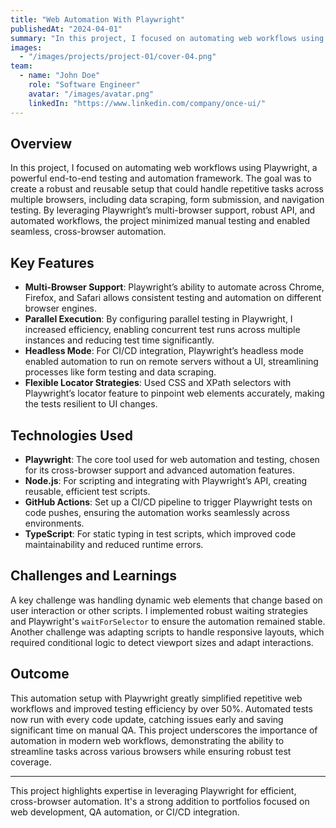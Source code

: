 ```yaml
---
title: "Web Automation With Playwright"
publishedAt: "2024-04-01"
summary: "In this project, I focused on automating web workflows using Playwright, a powerful end-to-end testing and automation framework."
images:
  - "/images/projects/project-01/cover-04.png"
team:
  - name: "John Doe"
    role: "Software Engineer"
    avatar: "/images/avatar.png"
    linkedIn: "https://www.linkedin.com/company/once-ui/"
---
```


## Overview

In this project, I focused on automating web workflows using Playwright, a powerful end-to-end testing and automation framework. The goal was to create a robust and reusable setup that could handle repetitive tasks across multiple browsers, including data scraping, form submission, and navigation testing. By leveraging Playwright’s multi-browser support, robust API, and automated workflows, the project minimized manual testing and enabled seamless, cross-browser automation.

## Key Features

- **Multi-Browser Support**: Playwright’s ability to automate across Chrome, Firefox, and Safari allows consistent testing and automation on different browser engines.
- **Parallel Execution**: By configuring parallel testing in Playwright, I increased efficiency, enabling concurrent test runs across multiple instances and reducing test time significantly.
- **Headless Mode**: For CI/CD integration, Playwright’s headless mode enabled automation to run on remote servers without a UI, streamlining processes like form testing and data scraping.
- **Flexible Locator Strategies**: Used CSS and XPath selectors with Playwright’s locator feature to pinpoint web elements accurately, making the tests resilient to UI changes.

## Technologies Used

- **Playwright**: The core tool used for web automation and testing, chosen for its cross-browser support and advanced automation features.
- **Node.js**: For scripting and integrating with Playwright’s API, creating reusable, efficient test scripts.
- **GitHub Actions**: Set up a CI/CD pipeline to trigger Playwright tests on code pushes, ensuring the automation works seamlessly across environments.
- **TypeScript**: For static typing in test scripts, which improved code maintainability and reduced runtime errors.

## Challenges and Learnings

A key challenge was handling dynamic web elements that change based on user interaction or other scripts. I implemented robust waiting strategies and Playwright's `waitForSelector` to ensure the automation remained stable. Another challenge was adapting scripts to handle responsive layouts, which required conditional logic to detect viewport sizes and adapt interactions.

## Outcome

This automation setup with Playwright greatly simplified repetitive web workflows and improved testing efficiency by over 50%. Automated tests now run with every code update, catching issues early and saving significant time on manual QA. This project underscores the importance of automation in modern web workflows, demonstrating the ability to streamline tasks across various browsers while ensuring robust test coverage.

---

This project highlights expertise in leveraging Playwright for efficient, cross-browser automation. It's a strong addition to portfolios focused on web development, QA automation, or CI/CD integration.
